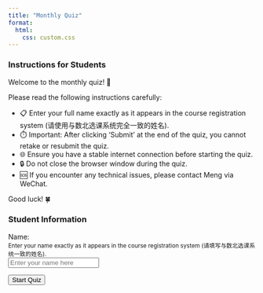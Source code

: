 ```yaml
---
title: "Monthly Quiz"
format: 
  html:
    css: custom.css
---
```

<div id="exam-content">
::: {#instructions .info-section}
### Instructions for Students {.unnumbered}

Welcome to the monthly quiz! 📝 

Please read the following instructions carefully:

- 📋 Enter your full name exactly as it appears in the course registration system (请使用与数北选课系统完全一致的姓名).
- ⏱️ Important: After clicking 'Submit' at the end of the quiz, you cannot retake or resubmit the quiz.
- 🌐 Ensure you have a stable internet connection before starting the quiz.
- 🔒 Do not close the browser window during the quiz.
- 🆘 If you encounter any technical issues, please contact Meng via WeChat.

Good luck! 🍀
:::


::: {#student-info .info-section}
### Student Information {.unnumbered}

::: {.form-group}
<label for="student-name">Name:
  <br>
  <small>Enter your name exactly as it appears in the course registration system (请填写与数北选课系统一致的姓名).</small>
  <br>
<input type="text" id="student-name" class="form-control" placeholder="Enter your name here">
<br>
:::

<button id="start-quiz-button" class="btn btn-primary">Start Quiz</button>
:::

<div id="exam-container" style="display: none;"></div>
<div id="exam-results" class="info-section" style="display: none;"></div>

<!-- Main script -->
<script src="https://cdn.jsdelivr.net/npm/@supabase/supabase-js@2"></script>
<script src="book/examQuestions.js"></script>
<script src="book/quiz.js"></script>
<script src="book/content-switch.js"></script>

<script>
console.log('exam.qmd script starting');

// Set this to true for testing, false for normal operation
const testMode = false;

let verifiedStudent = null;
let quizSubmitted = false;

window.addEventListener('load', function() {
  console.log('Window loaded, initializing Supabase...');
  
  // Check if Supabase is loaded
  if (typeof supabase === 'undefined') {
    console.error('Error: Supabase library not loaded');
    return;
  }

  // Initialize Supabase client
  const supabaseClient = supabase.createClient(SUPABASE_URL, SUPABASE_API_KEY);
  console.log('Supabase client initialized:', supabaseClient);

  // Initialize page
  initializePage(supabaseClient);
});

async function initializePage(supabaseClient) {
  console.log('Initializing page');
  
  // Fetch exam settings
  const { data, error } = await supabaseClient
    .from('exam_settings')
    .select('*')
    .single();
  
  if (error) {
    console.error('Error fetching exam settings:', error);
    return;
  }
  
  const examStartTime = new Date(data.exam_start_time);
  const examEndTime = new Date(data.exam_end_time);
  
  // Get current time in GMT+8
  const currentTimeGMT8 = new Date(new Date().toLocaleString('en-US', { timeZone: 'Asia/Shanghai' }));

  const isExamPeriod = testMode || (currentTimeGMT8 >= examStartTime && currentTimeGMT8 <= examEndTime);

  if (testMode) {
    console.log('Test mode active: Exam period forced on');
  }

  switchContent(isExamPeriod, data);
  
  if (isExamPeriod) {
    const startQuizButton = document.getElementById('start-quiz-button');
    if (startQuizButton) {
      startQuizButton.addEventListener('click', () => verifyStudent(supabaseClient));
      console.log('Click event listener added to Start Quiz button');
    } else {
      console.error('Start Quiz button not found');
    }
  }
}

function switchContent(isExamPeriod, examData) {
  const examContent = document.getElementById('exam-content');
  const nonExamContent = document.getElementById('non-exam-content');
  const examPeriodElement = document.getElementById('exam-period');
  const contentCoverageElement = document.getElementById('content-coverage');
  
  if (isExamPeriod) {
    examContent.style.display = 'block';
    nonExamContent.style.display = 'none';
  } else {
    examContent.style.display = 'none';
    nonExamContent.style.display = 'block';
    if (examPeriodElement) {
      examPeriodElement.textContent = `${formatDate(new Date(examData.exam_start_time))} to ${formatDate(new Date(examData.exam_end_time))}`;
    }
    if (contentCoverageElement) {
      contentCoverageElement.textContent = examData.content_coverage;
    }
  }
}

function formatDate(date) {
  return date.toLocaleString('en-US', { 
    timeZone: 'Asia/Shanghai',
    year: 'numeric',
    month: '2-digit',
    day: '2-digit',
    hour: '2-digit',
    minute: '2-digit',
    hour12: false
  });
}

async function verifyStudent(supabaseClient) {
  console.log('verifyStudent function called');
  if (!supabaseClient) {
    console.error('Supabase client not initialized');
    alert('An error occurred. Please refresh the page and try again.');
    return;
  }
  
  const studentName = document.getElementById('student-name').value;
  
  console.log('Student Name:', studentName);

  if (!studentName) {
    alert('请输入你的姓名。');
    return;
  }
  
  try {
    // Check if student exists in users table
    const { data: user, error: userError } = await supabaseClient
      .from('users')
      .select()
      .eq('name', studentName)
      .single();

    if (userError) throw userError;

    if (!user) {
      alert('未找到学生信息。请检查你输入的姓名是否正确。');
      return;
    }

    // Check if student has already submitted the exam
    const { data: examResult, error: examError } = await supabaseClient
      .from('examresults')
      .select()
      .eq('name', studentName)
      .maybeSingle();

    if (examError) throw examError;

    if (examResult) {
      alert('你已经提交过本次考试的答案，不能再次参加考试。');
      return;
    }

    // If both checks pass, proceed with the exam
    verifiedStudent = user;
    document.getElementById('student-info').style.display = 'none';
    document.getElementById('exam-container').style.display = 'block';
    
    if (typeof createExam === 'function') {
      console.log('Calling createExam');
      createExam(supabaseClient, verifiedStudent);
    } else {
      console.error('createExam is not a function. Check quiz.js');
      alert('An error occurred while starting the exam. Please contact support.');
    }

  } catch (error) {
    console.error('Error verifying student:', error);
    alert('未找到学生信息。请检查你输入的姓名是否正确。');
  }
}

console.log('exam.qmd script finished loading');
</script>
</div>
<div id="non-exam-content" style="display: none;">
::: {#instructions .info-section}
### Information about the Quiz {.unnumbered}

📝 **Quiz Format**:

- 10 questions in total
- All questions are taken from the course textbook
- Multiple choice format

⏰ **Quiz Schedule**:

- The quiz is currently closed
- It will be open from <strong><span id="exam-period"></span></strong>
- You can submit any time during this period
- You can only submit the quiz once

📚 **Content Coverage**:

- <strong><span id="content-coverage"></span></strong>

Good luck and happy studying! 🍀📚
:::
</div>
